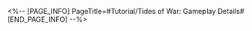 <%-- [PAGE_INFO]
PageTitle=#Tutorial/Tides of War: Gameplay Details#
[END_PAGE_INFO] --%>
{{Tutorial
|sort      = 810001
|title     = Tides of War: Gameplay Details
|subtitle  = 
|type      = 
|about     = 
|image1    = Tutorial Tides of War Gameplay Details 1.png{{subst:void|<!--$UPLOAD:<<SpriteOutput/TutorialPic/TutorialPage_810001.png>-<Tutorial Tides of War Gameplay Details 1.png>-<Tutorial Files>>-->}}
|text1     = Accumulating {{Color|h|nobold=1|Grit Value}} during battle can elevate your {{Color|h|nobold=1|Grit Phase}}.<br />When entering {{Color|h|nobold=1|"Grit Phase 4: Power Awoken"}}, you can obtain powerful stage buffs and significantly improve your combat effectiveness.
|image2    = Tutorial Tides of War Gameplay Details 2.png{{subst:void|<!--$UPLOAD:<<SpriteOutput/TutorialPic/TutorialPage_810002.png>-<Tutorial Tides of War Gameplay Details 2.png>-<Tutorial Files>>-->}}
|text2     = There are a total of {{Color|h|nobold=1|4}} Grit Phases. With each higher phase you reach, you can additionally unlock 1 {{Color|h|nobold=1|Support Function}} and obtain powerful stage buffs.<br />Before entering combat, you can choose to add different Support Functions for each stage.
|image3    = Tutorial Tides of War Gameplay Details 3.png{{subst:void|<!--$UPLOAD:<<SpriteOutput/TutorialPic/TutorialPage_810003.png>-<Tutorial Tides of War Gameplay Details 3.png>-<Tutorial Files>>-->}}
|text3     = Every time a character {{Color|h|nobold=1|takes action}} in combat, Grit Value will be accumulated.<br />Every stage will have unique {{Color|h|nobold=1|Grit Mechanics}}, and triggering them will greatly increase Grit Value, thus allowing you to quickly elevate your Grit Phase.
}}